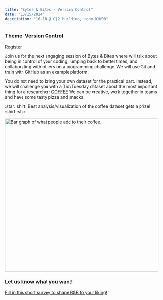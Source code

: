 ```yaml
---
title: "Bytes & Bites - Version Control"
date: "10/15/2024"
description: "16-18 @ O|2 building, room 01W08"
---
```


### Theme: Version Control

[Register](https://vu-nl.libcal.com/event/4276065)

Join us for the next engaging session of Bytes & Bites where will talk about being in control of your coding, jumping back to better times, and collaborating with others on a programming challenge. We will use Git and train with GitHub as an example platform. 

You do not need to bring your own dataset for the practical part. Instead, we will challenge you with a TidyTuesday dataset about the most important thing for a researcher: [COFFEE](https://github.com/rfordatascience/tidytuesday/blob/master/data/2024/2024-05-14/readme.md)
We can be creative, work together in teams and have some tasty pizza and snacks.

:star::shirt: Best analysis/visualization of the coffee dataset gets a prize! :shirt::star:

<img src="https://miro.medium.com/v2/resize:fit:4800/format:webp/1*9jr5ECH_Z2YUKAL31nBLFA.png" alt="Bar graph of what people add to their coffee." width="500">

### Let us know what you want!
[Fill in this short survey to shape B&B to your liking!](https://vuamsterdam.eu.qualtrics.com/jfe/form/SV_aWetUoYr6Gf8JcW)
